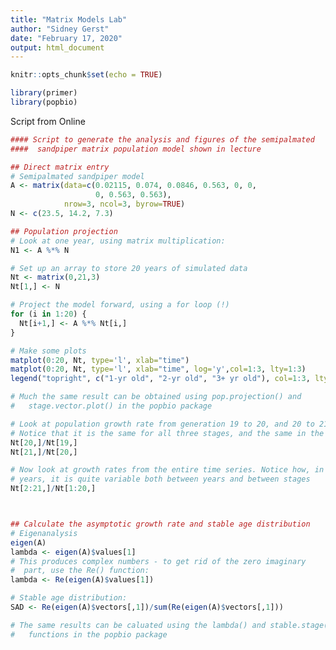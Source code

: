 ```yaml
---
title: "Matrix Models Lab"
author: "Sidney Gerst"
date: "February 17, 2020"
output: html_document
---
```


```r
knitr::opts_chunk$set(echo = TRUE)

library(primer)
library(popbio)
```

Script from Online

```r

#### Script to generate the analysis and figures of the semipalmated
####  sandpiper matrix population model shown in lecture

## Direct matrix entry
# Semipalmated sandpiper model
A <- matrix(data=c(0.02115, 0.074, 0.0846, 0.563, 0, 0, 
                   0, 0.563, 0.563),
            nrow=3, ncol=3, byrow=TRUE)
N <- c(23.5, 14.2, 7.3)

## Population projection
# Look at one year, using matrix multiplication:
N1 <- A %*% N

# Set up an array to store 20 years of simulated data
Nt <- matrix(0,21,3)
Nt[1,] <- N

# Project the model forward, using a for loop (!)
for (i in 1:20) {
  Nt[i+1,] <- A %*% Nt[i,]
}

# Make some plots
matplot(0:20, Nt, type='l', xlab="time")
matplot(0:20, Nt, type='l', xlab="time", log='y',col=1:3, lty=1:3)
legend("topright", c("1-yr old", "2-yr old", "3+ yr old"), col=1:3, lty=1:3)

# Much the same result can be obtained using pop.projection() and 
#   stage.vector.plot() in the popbio package

# Look at population growth rate from generation 19 to 20, and 20 to 21
# Notice that it is the same for all three stages, and the same in the two years
Nt[20,]/Nt[19,]
Nt[21,]/Nt[20,]

# Now look at growth rates from the entire time series. Notice how, in early
# years, it is quite variable both between years and between stages
Nt[2:21,]/Nt[1:20,]



## Calculate the asymptotic growth rate and stable age distribution
# Eigenanalysis
eigen(A)
lambda <- eigen(A)$values[1]
# This produces complex numbers - to get rid of the zero imaginary 
#  part, use the Re() function:
lambda <- Re(eigen(A)$values[1])

# Stable age distribution:
SAD <- Re(eigen(A)$vectors[,1])/sum(Re(eigen(A)$vectors[,1]))

# The same results can be caluated using the lambda() and stable.stage()
#   functions in the popbio package



```

